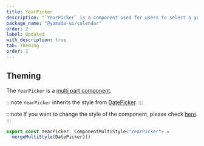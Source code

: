 ```yaml
---
title: YearPicker
description: "`YearPicker` is a component used for users to select a year."
package_name: "@yamada-ui/calendar"
order: 2
label: Updated
with_description: true
tab: Theming
order: 2
---
```


## Theming

The `YearPicker` is a [multi part component](/styled-system/theming/component-styles#multi-part-components).

:::note
`YearPicker` inherits the style from [DatePicker](/components/forms/date-picker).
:::

:::note
If you want to change the style of the component, please check [here](/styled-system/theming/customize-theme#changing-the-style-of-components).
:::

```ts
export const YearPicker: ComponentMultiStyle<"YearPicker"> =
  mergeMultiStyle(DatePicker)()
```
